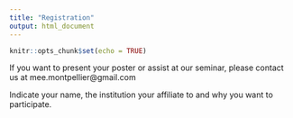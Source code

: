 ```yaml
---
title: "Registration"
output: html_document
---
```


```r
knitr::opts_chunk$set(echo = TRUE)
```


If you want to present your poster or assist at our seminar, please contact us at mee.montpellier@gmail.com

Indicate your name, the institution your affiliate to and why you want to participate.
